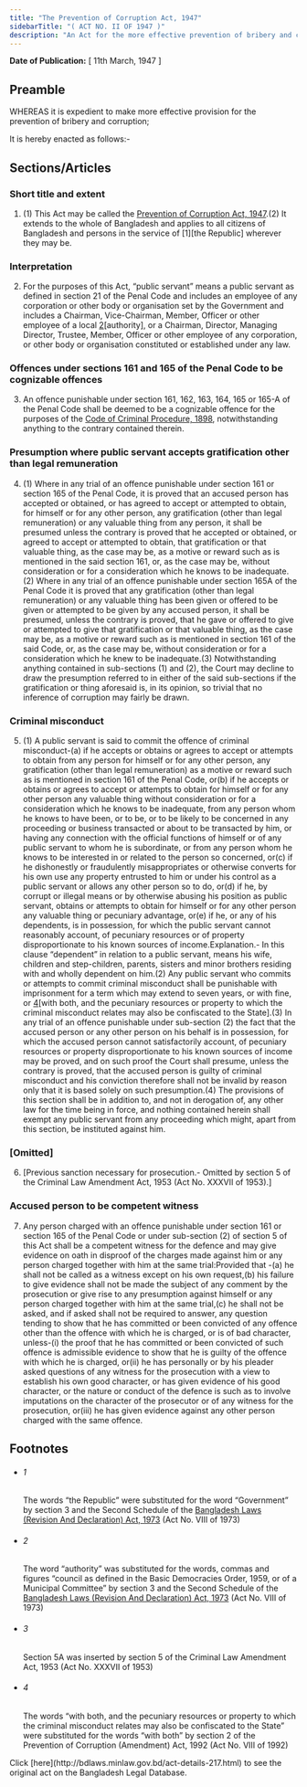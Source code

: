 ```yaml
---
title: "The Prevention of Corruption Act, 1947"
sidebarTitle: "( ACT NO. II OF 1947 )"
description: "An Act for the more effective prevention of bribery and corruption.♣"
---
```


**Date of Publication:** [ 11th March, 1947 ]

## Preamble

WHEREAS it is expedient to make more effective provision for the prevention of bribery and corruption;

It is hereby enacted as follows:-

## Sections/Articles

### Short title and extent

1. (1) This Act may be called the [Prevention of Corruption Act, 1947](/laws/act-217 "Prevention of Corruption Act, 1947").(2) It extends to the whole of Bangladesh and applies to all citizens of Bangladesh and persons in the service of [1][the Republic] wherever they may be.

### Interpretation

2. For the purposes of this Act, “public servant” means a public servant as defined in section 21 of the Penal Code and includes an employee of any corporation or other body or organisation set by the Government and includes a Chairman, Vice-Chairman, Member, Officer or other employee of a local [2](1)[authority], or a Chairman, Director, Managing Director, Trustee, Member, Officer or other employee of any corporation, or other body or organisation constituted or established under any law.

### Offences under sections 161 and 165 of the Penal Code to be cognizable offences

3. An offence punishable under section 161, 162, 163, 164, 165 or 165-A of the Penal Code shall be deemed to be a cognizable offence for the purposes of the [Code of Criminal Procedure, 1898](/laws/act-75 "Code of Criminal Procedure, 1898"), notwithstanding anything to the contrary contained therein.

### Presumption where public servant accepts gratification other than legal remuneration

4. (1) Where in any trial of an offence punishable under section 161 or section 165 of the Penal Code, it is proved that an accused person has accepted or obtained, or has agreed to accept or attempted to obtain, for himself or for any other person, any gratification (other than legal remuneration) or any valuable thing from any person, it shall be presumed unless the contrary is proved that he accepted or obtained, or agreed to accept or attempted to obtain, that gratification or that valuable thing, as the case may be, as a motive or reward such as is mentioned in the said section 161, or, as the case may be, without consideration or for a consideration which he knows to be inadequate.(2) Where in any trial of an offence punishable under section 165A of the Penal Code it is proved that any gratification (other than legal remuneration) or any valuable thing has been given or offered to be given or attempted to be given by any accused person, it shall be presumed, unless the contrary is proved, that he gave or offered to give or attempted to give that gratification or that valuable thing, as the case may be, as a motive or reward such as is mentioned in section 161 of the said Code, or, as the case may be, without consideration or for a consideration which he knew to be inadequate.(3) Notwithstanding anything contained in sub-sections (1) and (2), the Court may decline to draw the presumption referred to in either of the said sub-sections if the gratification or thing aforesaid is, in its opinion, so trivial that no inference of corruption may fairly be drawn.

### Criminal misconduct

5. (1) A public servant is said to commit the offence of criminal misconduct-(a) if he accepts or obtains or agrees to accept or attempts to obtain from any person for himself or for any other person, any gratification (other than legal remuneration) as a motive or reward such as is mentioned in section 161 of the Penal Code, or(b) if he accepts or obtains or agrees to accept or attempts to obtain for himself or for any other person any valuable thing without consideration or for a consideration which he knows to be inadequate, from any person whom he knows to have been, or to be, or to be likely to be concerned in any proceeding or business transacted or about to be transacted by him, or having any connection with the official functions of himself or of any public servant to whom he is subordinate, or from any person whom he knows to be interested in or related to the person so concerned, or(c) if he dishonestly or fraudulently misappropriates or otherwise converts for his own use any property entrusted to him or under his control as a public servant or allows any other person so to do, or(d) if he, by corrupt or illegal means or by otherwise abusing his position as public servant, obtains or attempts to obtain for himself or for any other person any valuable thing or pecuniary advantage, or(e) if he, or any of his dependents, is in possession, for which the public servant cannot reasonably account, of pecuniary resources or of property disproportionate to his known sources of income.Explanation.- In this clause “dependent” in relation to a public servant, means his wife, children and step-children, parents, sisters and minor brothers residing with and wholly dependent on him.(2) Any public servant who commits or attempts to commit criminal misconduct shall be punishable with imprisonment for a term which may extend to seven years, or with fine, or [4](1)[with both, and the pecuniary resources or property to which the criminal misconduct relates may also be confiscated to the State].(3) In any trial of an offence punishable under sub-section (2) the fact that the accused person or any other person on his behalf is in possession, for which the accused person cannot satisfactorily account, of pecuniary resources or property disproportionate to his known sources of income may be proved, and on such proof the Court shall presume, unless the contrary is proved, that the accused person is guilty of criminal misconduct and his conviction therefore shall not be invalid by reason only that it is based solely on such presumption.(4) The provisions of this section shall be in addition to, and not in derogation of, any other law for the time being in force, and nothing contained herein shall exempt any public servant from any proceeding which might, apart from this section, be instituted against him.

### [Omitted]

6. [Previous sanction necessary for prosecution.- Omitted by section 5 of the Criminal Law Amendment Act, 1953 (Act No. XXXVII of 1953).]

### Accused person to be competent witness

7. Any person charged with an offence punishable under section 161 or section 165 of the Penal Code or under sub-section (2) of section 5 of this Act shall be a competent witness for the defence and may give evidence on oath in disproof of the charges made against him or any person charged together with him at the same trial:Provided that -(a) he shall not be called as a witness except on his own request,(b) his failure to give evidence shall not be made the subject of any comment by the prosecution or give rise to any presumption against himself or any person charged together with him at the same trial,(c) he shall not be asked, and if asked shall not be required to answer, any question tending to show that he has committed or been convicted of any offence other than the offence with which he is charged, or is of bad character, unless-(i) the proof that he has committed or been convicted of such offence is admissible evidence to show that he is guilty of the offence with which he is charged, or(ii) he has personally or by his pleader asked questions of any witness for the prosecution with a view to establish his own good character, or has given evidence of his good character, or the nature or conduct of the defence is such as to involve imputations on the character of the prosecutor or of any witness for the prosecution, or(iii) he has given evidence against any other person charged with the same offence.

## Footnotes

- ###### 1

  The words “the Republic” were substituted for the word “Government” by section 3 and the Second Schedule of the [Bangladesh Laws (Revision And Declaration) Act, 1973](/laws/act-430 "Bangladesh Laws (Revision And Declaration) Act, 1973") (Act No. VIII of 1973)

- ###### 2

  The word “authority” was substituted for the words, commas and figures “council as defined in the Basic Democracies Order, 1959, or of a Municipal Committee” by section 3 and the Second Schedule of the [Bangladesh Laws (Revision And Declaration) Act, 1973](/laws/act-430 "Bangladesh Laws (Revision And Declaration) Act, 1973") (Act No. VIII of 1973)

- ###### 3

  Section 5A was inserted by section 5 of the Criminal Law Amendment Act, 1953 (Act No. XXXVII of 1953)

- ###### 4

  The words “with both, and the pecuniary resources or property to which the criminal misconduct relates may also be confiscated to the State” were substituted for the words “with both” by section 2 of the Prevention of Corruption (Amendment) Act, 1992 (Act No. VIII of 1992)

<Note>
  Click [here](http://bdlaws.minlaw.gov.bd/act-details-217.html) to see the original act on the Bangladesh Legal Database.
</Note>
